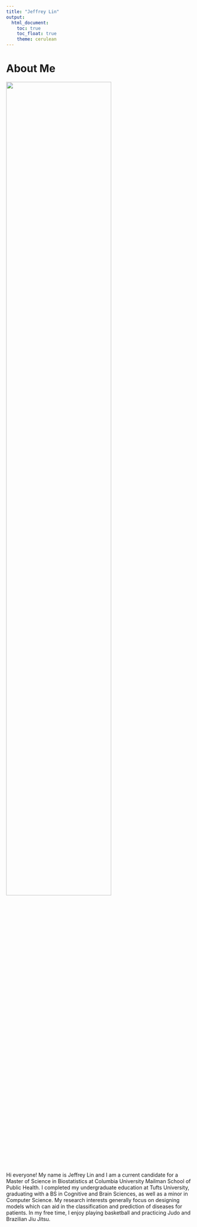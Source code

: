 ```yaml
---
title: "Jeffrey Lin"
output: 
  html_document:
    toc: true
    toc_float: true
    theme: cerulean
---
```


# About Me


<img src="Images/Profile_Pic.jpg" style="width:75%;">



Hi everyone! My name is Jeffrey Lin and I am a current candidate for a Master 
of Science in Biostatistics at Columbia University Mailman School of Public 
Health. I completed my undergraduate education at Tufts University, graduating 
with a BS in Cognitive and Brain Sciences, as well as a minor in Computer 
Science. My research interests generally focus on designing models which 
can aid in the classification and prediction of diseases for patients. In 
my free time, I enjoy playing basketball and practicing Judo and Brazilian 
Jiu Jitsu. 

